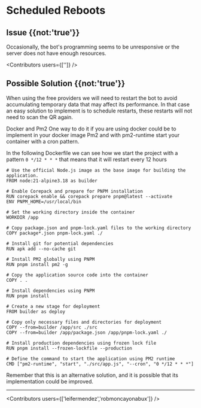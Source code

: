 

# Scheduled Reboots

## Issue {{not:'true'}}
Occasionally, the bot's programming seems to be unresponsive or the server does not have enough resources.

<Contributors users={['']} />

## Possible Solution {{not:'true'}}

When using the free providers we will need to restart the bot to avoid accumulating temporary data that may affect its performance. In that case an easy solution to implement is to schedule restarts, these restarts will not need to scan the QR again.

Docker and Pm2 One way to do it if you are using docker could be to implement in your docker image Pm2 and with pm2-runtime start your container with a cron pattern.

In the following Dockerfile we can see how we start the project with a pattern `0 */12 * * *` that means that it will restart every 12 hours

```docker {{ title: 'Dockerfile' }}
# Use the official Node.js image as the base image for building the application.
FROM node:21-alpine3.18 as builder

# Enable Corepack and prepare for PNPM installation
RUN corepack enable && corepack prepare pnpm@latest --activate
ENV PNPM_HOME=/usr/local/bin

# Set the working directory inside the container
WORKDIR /app

# Copy package.json and pnpm-lock.yaml files to the working directory
COPY package*.json pnpm-lock.yaml ./

# Install git for potential dependencies
RUN apk add --no-cache git

# Install PM2 globally using PNPM
RUN pnpm install pm2 -g

# Copy the application source code into the container
COPY . .

# Install dependencies using PNPM
RUN pnpm install

# Create a new stage for deployment
FROM builder as deploy

# Copy only necessary files and directories for deployment
COPY --from=builder /app/src ./src
COPY --from=builder /app/package.json /app/pnpm-lock.yaml ./

# Install production dependencies using frozen lock file
RUN pnpm install --frozen-lockfile --production

# Define the command to start the application using PM2 runtime
CMD ["pm2-runtime", "start", "./src/app.js", "--cron", "0 */12 * * *"]
```

Remember that this is an alternative solution, and it is possible that its implementation could be improved.

----

<Guides />

<Resources />

<Contributors users={['leifermendez','robmoncayonabux']} />
